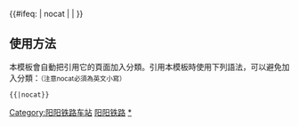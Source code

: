 {{鐵道路線|
| 模板名稱 = 阳阳铁路
| 名稱 = [[阳阳铁路]]
| 代表色 = #0033c9
| Logo = [[File:China Railways.svg|17px]]
| 背景顏色 = #FFFFFF
| 車站列表 = <table align="center"><tr><td rowspan="2" align="centre">[[阳春站|阳春]] - [[岗美站|岗美]] - [[双捷站|双捷]] - [[阳江站 (阳阳铁路)|阳江]] - [[阳江港站|阳江港]]</tr></table>
}}
<includeonly>{{#ifeq: {{{1}}} | nocat | <!--空--> | [[Category:阳阳铁路车站]] }}</includeonly><noinclude>

==使用方法==
本模板會自動把引用它的頁面加入分類。引用本模板時使用下列語法，可以避免加入分類：<small>（注意nocat必須為英文小寫）</small>
 <nowiki>{{</nowiki>{{PAGENAME}}<nowiki>|nocat}}</nowiki>
[[Category:中國鐵路路線模板|阳阳铁路]]
[[Category:阳阳铁路车站|*]]
</noinclude>